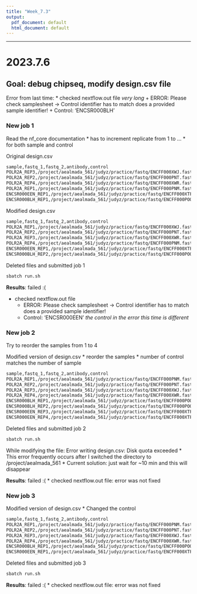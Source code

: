 ```yaml
---
title: "Week_7.3"
output:
  pdf_document: default
  html_document: default
---
```

****************************************
# 2023.7.6
## Goal: debug chipseq, modify design.csv file

Error from last time:
* checked nextflow.out file *very long*
  + ERROR: Please check samplesheet -> Control identifier has to match does a provided sample identifier!
  + Control: 'ENCSR000BLH'



### New job 1

Read the nf_core documentation
* has to increment replicate from 1 to ...
* for both sample and control

Original design.csv
```bash
sample,fastq_1,fastq_2,antibody,control
POLR2A_REP3,/project/aealmada_561/judyz/practice/fastq/ENCFF000XWJ.fastq.gz,,POLR2A,ENCSR000EEN
POLR2A_REP2,/project/aealmada_561/judyz/practice/fastq/ENCFF000PNT.fastq.gz,,POLR2A,ENCSR000BLH
POLR2A_REP4,/project/aealmada_561/judyz/practice/fastq/ENCFF000XWR.fastq.gz,,POLR2A,ENCSR000EEN
POLR2A_REP1,/project/aealmada_561/judyz/practice/fastq/ENCFF000PNM.fastq.gz,,POLR2A,ENCSR000BLH
ENCSR000EEN_REP1,/project/aealmada_561/judyz/practice/fastq/ENCFF000XTF.fastq.gz,,,
ENCSR000BLH_REP1,/project/aealmada_561/judyz/practice/fastq/ENCFF000POQ.fastq.gz,,,
```

Modified design.csv
```bash
sample,fastq_1,fastq_2,antibody,control
POLR2A_REP1,/project/aealmada_561/judyz/practice/fastq/ENCFF000XWJ.fastq.gz,,POLR2A,ENCSR000EEN
POLR2A_REP2,/project/aealmada_561/judyz/practice/fastq/ENCFF000PNT.fastq.gz,,POLR2A,ENCSR000BLH
POLR2A_REP3,/project/aealmada_561/judyz/practice/fastq/ENCFF000XWR.fastq.gz,,POLR2A,ENCSR000EEN
POLR2A_REP4,/project/aealmada_561/judyz/practice/fastq/ENCFF000PNM.fastq.gz,,POLR2A,ENCSR000BLH
ENCSR000EEN_REP1,/project/aealmada_561/judyz/practice/fastq/ENCFF000XTF.fastq.gz,,,
ENCSR000BLH_REP2,/project/aealmada_561/judyz/practice/fastq/ENCFF000POQ.fastq.gz,,,
```

Deleted files and submitted job 1
```bash
sbatch run.sh
```


**Results**: failed :(

* checked nextflow.out file
  + ERROR: Please check samplesheet -> Control identifier has to match does a provided sample identifier!
  + Control: 'ENCSR000EEN' *the control in the error this time is different*



### New job 2

Try to reorder the samples from 1 to 4

Modified version of design.csv
* reorder the samples 
* number of control matches the number of sample
```bash
sample,fastq_1,fastq_2,antibody,control
POLR2A_REP1,/project/aealmada_561/judyz/practice/fastq/ENCFF000PNM.fastq.gz,,POLR2A,ENCSR000BLH
POLR2A_REP2,/project/aealmada_561/judyz/practice/fastq/ENCFF000PNT.fastq.gz,,POLR2A,ENCSR000BLH
POLR2A_REP3,/project/aealmada_561/judyz/practice/fastq/ENCFF000XWJ.fastq.gz,,POLR2A,ENCSR000EEN
POLR2A_REP4,/project/aealmada_561/judyz/practice/fastq/ENCFF000XWR.fastq.gz,,POLR2A,ENCSR000EEN
ENCSR000BLH_REP1,/project/aealmada_561/judyz/practice/fastq/ENCFF000POQ.fastq.gz,,,
ENCSR000BLH_REP2,/project/aealmada_561/judyz/practice/fastq/ENCFF000POQ.fastq.gz,,,
ENCSR000EEN_REP3,/project/aealmada_561/judyz/practice/fastq/ENCFF000XTF.fastq.gz,,,
ENCSR000EEN_REP4,/project/aealmada_561/judyz/practice/fastq/ENCFF000XTF.fastq.gz,,,
```


Deleted files and submitted job 2
```bash
sbatch run.sh
```

While modifying the file: Error writing design.csv: Disk quota exceeded 
* This error frequently occurs after I switched the directory to /project/aealmada_561
* Current solution: just wait for ~10 min and this will disappear


**Results**: failed :(
* checked nextflow.out file: error was not fixed



### New job 3

Modified version of design.csv
* Changed the control
```bash
sample,fastq_1,fastq_2,antibody,control
POLR2A_REP1,/project/aealmada_561/judyz/practice/fastq/ENCFF000PNM.fastq.gz,,POLR2A,ENCSR000BLH
POLR2A_REP2,/project/aealmada_561/judyz/practice/fastq/ENCFF000PNT.fastq.gz,,POLR2A,ENCSR000BLH
POLR2A_REP3,/project/aealmada_561/judyz/practice/fastq/ENCFF000XWJ.fastq.gz,,POLR2A,ENCSR000EEN
POLR2A_REP4,/project/aealmada_561/judyz/practice/fastq/ENCFF000XWR.fastq.gz,,POLR2A,ENCSR000EEN
ENCSR000BLH_REP1,/project/aealmada_561/judyz/practice/fastq/ENCFF000POQ.fastq.gz,,,
ENCSR000EEN_REP1,/project/aealmada_561/judyz/practice/fastq/ENCFF000XTF.fastq.gz,,,
```


Deleted files and submitted job 3
```bash
sbatch run.sh
```


**Results**: failed :(
* checked nextflow.out file: error was not fixed




